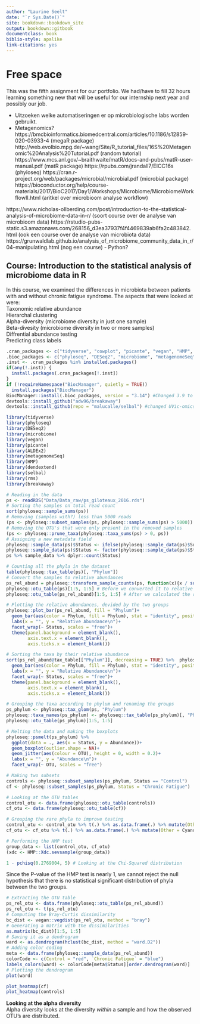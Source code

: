 ```yaml
---
author: "Laurine Seelt"
date: "`r Sys.Date()`"
site: bookdown::bookdown_site
output: bookdown::gitbook
documentclass: book
biblio-style: apalike
link-citations: yes
---
```


# Free space

This was the fifth assignment for our portfolio. We had/have to fill 32 hours learning something new that will be useful for our internship next year and possibly our job.



- Uitzoeken welke automatiseringen er op microbiologische labs worden gebruikt.
- Metagenomics? 
https://bmcbioinformatics.biomedcentral.com/articles/10.1186/s12859-020-03933-4 (megaR package)
http://web.evolbio.mpg.de/~wang/Site/R_tutorial_files/16S%20Metagenomic%20Analysis%20Tutorial.pdf (random tutorial)
https://www.mcs.anl.gov/~braithwaite/matR/docs-and-pubs/matR-user-manual.pdf (matR package)
https://rpubs.com/jrandall7/EICC16s (phyloseq)
https://cran.r-project.org/web/packages/microbial/microbial.pdf (microbial package)
https://bioconductor.org/help/course-materials/2017/BioC2017/Day1/Workshops/Microbiome/MicrobiomeWorkflowII.html (aritkel over microbioom analyse workflow)

https://www.nicholas-ollberding.com/post/introduction-to-the-statistical-analysis-of-microbiome-data-in-r/ (soort course over de analyse van microbioom data)
https://rstudio-pubs-static.s3.amazonaws.com/268156_d3ea37937f4f4469839ab6fa2c483842.html (ook een course over de analyse van microbiota data)
https://grunwaldlab.github.io/analysis_of_microbiome_community_data_in_r/04--manipulating.html (nog een course)
- Python?

## Course: Introduction to the statistical analysis of microbiome data in R
In this course, we examined the differences in microbiota between patients with and without chronic fatigue syndrome.
The aspects that were looked at were: <br>
Taxonomic relative abundance <br>
Hierarchal clustering <br>
Alpha-diversity (microbiome diversity in just one sample) <br>
Beta-divesity (microbiome diversity in two or more samples) <br>
Diffrential abundance testing <br>
Predicting class labels <br>

```r
.cran_packages <- c("tidyverse", "cowplot", "picante", "vegan", "HMP", "dendextend", "rms", "devtools")
.bioc_packages <- c("phyloseq", "DESeq2", "microbiome", "metagenomeSeq", "ALDEx2")
.inst <- .cran_packages %in% installed.packages()
if(any(!.inst)) {
  install.packages(.cran_packages[!.inst])
}
if (!requireNamespace("BiocManager", quietly = TRUE))
  install.packages("BiocManager")
BiocManager::install(.bioc_packages, version = "3.14") #Changed 3.9 to 3.14
devtools::install_github("adw96/breakaway")
devtools::install_github(repo = "malucalle/selbal") #changed UVic-omics to malucalle
```

```r
library(tidyverse)
library(phyloseq)
library(DESeq2)
library(microbiome)
library(vegan)
library(picante)
library(ALDEx2)
library(metagenomeSeq)
library(HMP)
library(dendextend)
library(selbal)
library(rms)
library(breakaway)
```

```r
# Reading in the data
ps <- readRDS("Data/Data_raw/ps_giloteaux_2016.rds")
# Sorting the samples on total read count
sort(phyloseq::sample_sums(ps))
# Removing (samples with?) less than 5000 reads
(ps <- phyloseq::subset_samples(ps, phyloseq::sample_sums(ps) > 5000))
# Removing the OTU's that were only present in the removed samples
(ps <- phyloseq::prune_taxa(phyloseq::taxa_sums(ps) > 0, ps))
# Assigning a new metadata field
phyloseq::sample_data(ps)$Status <- ifelse(phyloseq::sample_data(ps)$Subject == "Patient", "Chronic Fatique", "Control")
phyloseq::sample_data(ps)$Status <- factor(phyloseq::sample_data(ps)$Status, levels = c("Control", "Chronic Fatique"))
ps %>% sample_data %>% dplyr::count(Status)
```

```r
# Counting all the phyla in the dataset
table(phyloseq::tax_table(ps)[, "Phylum"])
# Convert the samples to relative abundances
ps_rel_abund = phyloseq::transform_sample_counts(ps, function(x){x / sum(x)})
phyloseq::otu_table(ps)[1:5, 1:5] # Before we converted it to relative abundances
phyloseq::otu_table(ps_rel_abund)[1:5, 1:5] # After we calculated the relative abundances

# Plotting the relative abundances, devided by the two groups
phyloseq::plot_bar(ps_rel_abund, fill = "Phylum")+
  geom_bar(aes(color = Phylum, fill = Phylum), stat = "identity", position = "stack")+
  labs(x = "", y = "Relative Abundance\n")+
  facet_wrap(~ Status, scales = "free")+
  theme(panel.background = element_blank(),
        axis.text.x = element_blank(),
        axis.ticks.x = element_blank())
```

```r
# Sorting the taxa by their relative abundance
sort(ps_rel_abund@tax_table[["Phylum"]], decreasing = TRUE) %>%  phyloseq::plot_bar(fill = "Phylum")+
  geom_bar(aes(color = Phylum, fill = Phylum), stat = "identity", position = "stack")+
  labs(x = "", y = "Relative Abundance\n")+
  facet_wrap(~ Status, scales = "free")+
  theme(panel.background = element_blank(),
        axis.text.x = element_blank(),
        axis.ticks.x = element_blank())
```

```r
# Grouping the taxa according to phylum and renaming the groups
ps_phylum <- phyloseq::tax_glom(ps, "Phylum")
phyloseq::taxa_names(ps_phylum) <- phyloseq::tax_table(ps_phylum)[, "Phylum"]
phyloseq::otu_table(ps_phylum)[1:5, 1:5]

# Melting the data and making the boxplots
phyloseq::psmelt(ps_phylum) %>%
  ggplot(data = ., aes(x = Status, y = Abundance))+
  geom_boxplot(outlier.shape = NA)+
  geom_jitter(aes(colour = OTU), height = 0, width = 0.2)+
  labs(x = "", y = "Abundance\n")+
  facet_wrap(~ OTU, scales = "free")
```

```r
# Making two subsets
controls <- phyloseq::subset_samples(ps_phylum, Status == "Control")
cf <- phyloseq::subset_samples(ps_phylum, Status = "Chronic Fatigue")

# Looking at the OTU tables
control_otu <- data.frame(phyloseq::otu_table(controls))
cf_otu <- data.frame(phyloseq::otu_table(cf))

# Grouping the rare phyla to improve testing
control_otu <- control_otu %>% t(.) %>% as.data.frame(.) %>% mutate(Other = Cyanobacteria + Euryarchaeota + Tenericutes + Verrucomicrobia + Fusobacteria) %>% dplyr::select(-Cyanobacteria, -Euryarchaeota, -Tenericutes, -Verrucomicrobia, -Fusobacteria)
cf_otu <- cf_otu %>% t(.) %>% as.data.frame(.) %>% mutate(Other = Cyanobacteria + Euryarchaeota + Tenericutes + Verrucomicrobia + Fusobacteria) %>% dplyr::select(-Cyanobacteria, -Euryarchaeota, -Tenericutes, -Verrucomicrobia, -Fusobacteria)

# Performing the HMP test
group_data <- list(control_otu, cf_otu)
(xdc <- HMP::Xdc.sevsample(group_data))

1 - pchisq(0.2769004, 5) # Looking at the Chi-Squared distribution
```

Since the P-value of the HMP test is nearly 1, we cannot reject the null hypothesis that there is no statistical significant distribution of phyla between the two groups.

```r
# Extracting the OTU table
ps_rel_otu <- data.frame(phyloseq::otu_table(ps_rel_abund))
ps_rel_otu <- t(ps_rel_otu)
# Computing the Bray-Curtis dissimilarity
bc_dist <- vegan::vegdist(ps_rel_otu, method = "bray")
# Generating a matrix with the dissimilarities
as.matrix(bc_dist)[1:5, 1:5]
# Saving it as a dendrogram
ward <- as.dendrogram(hclust(bc_dist, method = "ward.D2"))
# Adding color coding
meta <- data.frame(phyloseq::sample_data(ps_rel_abund))
colorCode <- c(Control = "red", `Chronic Fatigue` = "blue")
labels_colors(ward) <- colorCode[meta$Status][order.dendrogram(ward)]
# Plotting the dendrogram
plot(ward)
```

```r
plot_heatmap(cf)
plot_heatmap(controls)
```

__Looking at the alpha diversity__
<br>
Alpha diversity looks at the diversity _within_ a sample and how the observed OTU's are distributed.
```r

```


